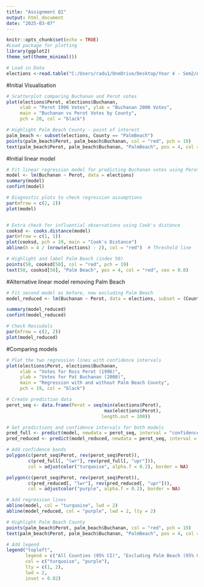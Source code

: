 ---
title: "Assignment Q1"
output: html_document
date: "2025-03-07"
---

```{r setup, include=FALSE}
knitr::opts_chunk$set(echo = TRUE)
#Load package for plotting
library(ggplot2)
theme_set(theme_minimal())
```

```{r loading-data, include = FALSE}
# Load in Data
elections <-read.table("C:/Users/radu1/OneDrive/Desktop/Year 4 - Sem2/Applied Stats/Assignment/BushGore.dat", header = TRUE)
```

#Initial Visualisation
```{r}
# Scatterplot comparing Buchanan and Perot votes
plot(elections$Perot, elections$Buchanan,
     xlab = "Perot 1996 Votes", ylab = "Buchanan 2000 Votes",
     main = "Buchanan vs Perot Votes by County",
     pch = 20, col = "black")

# Highlight Palm Beach County - point of interest
palm_beach <- subset(elections, County == "PalmBeach")
points(palm_beach$Perot, palm_beach$Buchanan, col = "red", pch = 19)
text(palm_beach$Perot, palm_beach$Buchanan, "PalmBeach", pos = 4, col = "red")
```


#Initial linear model
```{r}
# Fit linear regression model for predicting Buchanan votes using Perot
model <- lm(Buchanan ~ Perot, data = elections)
summary(model)
confint(model)

# Diagnostic plots to check regression assumptions
par(mfrow = c(2, 2))
plot(model)


# Extra check for influential observations using Cook's distance
cooksd <- cooks.distance(model)
par(mfrow = c(1, 1))
plot(cooksd, pch = 19, main = "Cook's Distance")
abline(h = 4 / (nrow(elections) - 2), col = "red")  # Threshold line

# Highlight and label Palm Beach (index 50)
points(50, cooksd[50], col = "red", pch = 19)
text(50, cooksd[50], "Palm Beach", pos = 4, col = "red", cex = 0.8) 
```

#Alternative linear model removing Palm Beach
```{r}
# Fit second model as before, now excluding Palm Beach
model_reduced <- lm(Buchanan ~ Perot, data = elections, subset = (County != "PalmBeach"))

summary(model_reduced)
confint(model_reduced)

# Check Resiudals
par(mfrow = c(2, 2))
plot(model_reduced)

```

#Comparing models
```{r}
# Plot the two regression lines with confidence intervals
plot(elections$Perot, elections$Buchanan,
     xlab = "Votes for Ross Perot (1996)",
     ylab = "Votes for Pat Buchanan (2000)",
     main = "Regression with and without Palm Beach County",
     pch = 19, col = "black")

# Create prediction data
perot_seq <- data.frame(Perot = seq(min(elections$Perot),
                                    max(elections$Perot), 
                                   length.out = 100))

# Get predictions and confidence intervals for both models
pred_full <- predict(model, newdata = perot_seq, interval = "confidence")
pred_reduced <- predict(model_reduced, newdata = perot_seq, interval = "confidence")

# Add confidence bands
polygon(c(perot_seq$Perot, rev(perot_seq$Perot)), 
        c(pred_full[, "lwr"], rev(pred_full[, "upr"])),
        col = adjustcolor("turquoise", alpha.f = 0.2), border = NA)

polygon(c(perot_seq$Perot, rev(perot_seq$Perot)), 
        c(pred_reduced[, "lwr"], rev(pred_reduced[, "upr"])),
        col = adjustcolor("purple", alpha.f = 0.2), border = NA)

# Add regression lines
abline(model, col = "turquoise", lwd = 2)
abline(model_reduced, col = "purple", lwd = 2, lty = 2)

# Highlight Palm Beach County
points(palm_beach$Perot, palm_beach$Buchanan, col = "red", pch = 19)
text(palm_beach$Perot, palm_beach$Buchanan, "PalmBeach", pos = 4, col = "red")

# Add legend
legend("topleft", 
       legend = c("All Counties (95% CI)", "Excluding Palm Beach (95% CI)"),
       col = c("turquoise", "purple"), 
       lty = c(1, 2), 
       lwd = 2,
       inset = 0.02)
```
